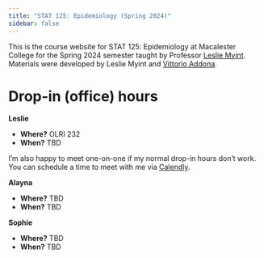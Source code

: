 ```yaml
---
title: "STAT 125: Epidemiology (Spring 2024)"
sidebar: false
---
```


This is the course website for STAT 125: Epidemiology at Macalester College for the Spring 2024 semester taught by Professor [Leslie Myint](https://www.lesliemyint.org). Materials were developed by Leslie Myint and [Vittorio Addona](https://www.macalester.edu/~addona/).

# Drop-in (office) hours

**Leslie**

- **Where?** OLRI 232
- **When?** TBD

I'm also happy to meet one-on-one if my normal drop-in hours don't work. You can schedule a time to meet with me via [Calendly](https://calendly.com/lmyint).

**Alayna**

- **Where?** TBD
- **When?** TBD

**Sophie**

- **Where?** TBD
- **When?** TBD
